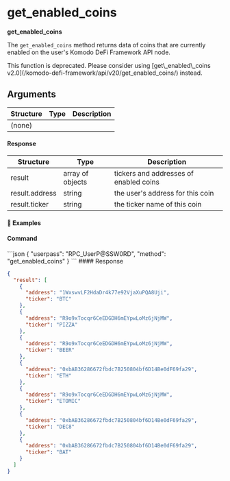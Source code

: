 
# get\_enabled\_coins

**get\_enabled\_coins**

The `get_enabled_coins` method returns data of coins that are currently enabled on the user's Komodo DeFi Framework API node.

<Note>
  This function is deprecated. Please consider using [get\_enabled\_coins v2.0](/komodo-defi-framework/api/v20/get_enabled_coins/) instead.
</Note>

## Arguments

| Structure | Type | Description |
| --------- | ---- | ----------- |
| (none)    |      |             |

#### Response

| Structure      | Type             | Description                            |
| -------------- | ---------------- | -------------------------------------- |
| result         | array of objects | tickers and addresses of enabled coins |
| result.address | string           | the user's address for this coin       |
| result.ticker  | string           | the ticker name of this coin           |

#### 📌 Examples

#### Command

<CodeGroup title="" tag="POST" label="get_enabled_coins" mm2MethodDecorate="true">
  ```json
  {
    "userpass": "RPC_UserP@SSW0RD",
    "method": "get_enabled_coins"
  }
  ```
</CodeGroup>

<CollapsibleSection expandedText="Hide Response" collapsedText="Show Response">
  #### Response

  ```json
  {
    "result": [
      {
        "address": "1WxswvLF2HdaDr4k77e92VjaXuPQA8Uji",
        "ticker": "BTC"
      },
      {
        "address": "R9o9xTocqr6CeEDGDH6mEYpwLoMz6jNjMW",
        "ticker": "PIZZA"
      },
      {
        "address": "R9o9xTocqr6CeEDGDH6mEYpwLoMz6jNjMW",
        "ticker": "BEER"
      },
      {
        "address": "0xbAB36286672fbdc7B250804bf6D14Be0dF69fa29",
        "ticker": "ETH"
      },
      {
        "address": "R9o9xTocqr6CeEDGDH6mEYpwLoMz6jNjMW",
        "ticker": "ETOMIC"
      },
      {
        "address": "0xbAB36286672fbdc7B250804bf6D14Be0dF69fa29",
        "ticker": "DEC8"
      },
      {
        "address": "0xbAB36286672fbdc7B250804bf6D14Be0dF69fa29",
        "ticker": "BAT"
      }
    ]
  }
  ```
</CollapsibleSection>
